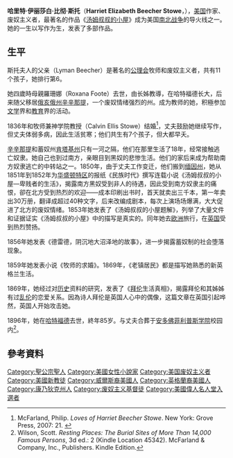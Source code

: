 {{noteTA|G1=人名}}
{{Infobox writer
| name         = 哈里特·伊莉莎白·比徹·斯托
| image        = Appletons' Stowe Harriet Beecher.jpg
| imagesize    =
| alt          =
| caption      = 
| pseudonym    = 
| birth_name    = 
| birth_date    = {{birth date|1811|6|14|mf=y}}
| birth_place   = {{USA}}[[康涅狄格州|康涅狄格州]]里奇菲尔德
| death_date    = {{death date and age|1896|7|1|1811|6|14|mf=y}}
| death_place   = {{USA}}[[康涅狄格州|康涅狄格州]][[哈特福德|哈特福德]]
| notableworks = [[汤姆叔叔的小屋|汤姆叔叔的小屋]]
| spouse       = Calvin Ellis Stowe
| children     = Eliza Taylor, Harriet Beecher, Henry Ellis, Frederick William, Georgiana May, Samuel Charles, and Charles Edward
| signature    = Harriet Beecher Stowe signature.svg
}}

'''哈里特·伊丽莎白·比彻·斯托'''（'''Harriet Elizabeth Beecher Stowe'''，{{bd|1811年|6月14日|1896年|7月1日}}），[[美国|美国]]作家、废奴主义者，最著名的作品《[[汤姆叔叔的小屋|汤姆叔叔的小屋]]》成为美国[[南北战争|南北战争]]的导火线之一。她的一生以写作为生，发表了多部作品。

==生平==
斯托夫人的父亲{{le|里曼·比彻|Lyman Beecher}}（Lyman Beecher）是著名的[[公理会|公理会]]牧师和废奴主义者，共有11个孩子，她排行第6{{sfn|Hedrick|1994|p=6}}。

她四歲時母親羅珊娜（Roxana Foote）去世，由长姊教導，在哈特福德长大，后来随父移居[[俄亥俄州|俄亥俄州]][[辛辛那提|辛辛那提]]，一个废奴情绪强烈的州。成为教师的她，积極参加[[文学|文学]]界和[[教育|教育]]界的活动。

1836年和牧师兼神学院教授{{le|卡爾文·埃利斯·斯托|Calvin Ellis Stowe|斯托}}（Calvin Ellis Stowe）结婚<ref>McFarland, Philip. ''Loves of Harriet Beecher Stowe''. New York: Grove Press, 2007: 21. {{ISBN|978-0-8021-4390-7}}</ref>，丈夫鼓励她继续写作，但丈夫体弱多病，因此生活贫寒；他们共生有7个孩子，但大都早夭。

[[辛辛那提|辛辛那提]]和蓄奴州[[肯塔基州|肯塔基州]]只有一河之隔，他们在那里生活了18年，经常接触逃亡奴隶。她自己也到过南方，亲眼目到黑奴的悲惨生活。他们的家后来成为帮助南方奴隶逃亡的中转站之一。1850年，由于丈夫工作变迁，他们搬到[[缅因州|缅因州]]，她从1851年到1852年为[[华盛顿特区|华盛顿特区]]的报纸《民族时代》撰写连载小说《汤姆叔叔的小屋—卑贱者的生活》，揭露南方黑奴受到非人的待遇，因此受到南方奴隶主的痛恨，卻在北方受到热烈的欢迎——成本印刷出书时，首天就卖出三千本，第一年卖出30万册，翻译成超过40种文字，后来改编成剧本，每次上演场场爆满，大大促进了北方的废奴情绪。1853年她发表了《汤姆叔叔的小屋题解》，列举了大量文件和证据证实《汤姆叔叔的小屋》中的描写是真实的。同年她去[[欧洲|欧洲]]旅行，在[[英国|英国]]受到热烈赞扬。

1856年她发表《德雷德，阴沉地大沼泽地的故事》，进一步揭露蓄奴制的社会堕落现象。

1859年她发表小说《牧师的求婚》。1869年，《老镇居民》都是描写她熟悉的新英格兰生活。

1869年，她经过对[[历史|历史]]资料的研究，发表了《[[拜伦|拜伦]]生活真相》，揭露拜伦和其姊姊有过[[乱伦|乱伦]]的恋爱关系。因為诗人拜伦是英国人心中的偶像，这篇文章在英国引起哗然，英国人开始攻击她。

1896年，她在[[哈特福德|哈特福德]]去世，終年85岁。与丈夫合葬于[[安多佛|安多佛]][[菲利普斯学院|菲利普斯学院]]校园内<ref>Wilson, Scott. ''Resting Places: The Burial Sites of More Than 14,000 Famous Persons'', 3d ed.: 2 (Kindle Location 45342). McFarland & Company, Inc., Publishers. Kindle Edition.</ref>。

== 參考資料 ==
{{reflist}}
{{commons|Harriet Beecher-Stowe}}

{{地下鐵路}}
{{美国伟人名人堂}}
{{Authority control}}

{{DEFAULTSORT:Stowe, Harriet Beecher}}
[[Category:聖公宗聖人|Category:聖公宗聖人]]
[[Category:美國女性小說家|Category:美國女性小說家]]
[[Category:美国废奴主义者|Category:美国废奴主义者]]
[[Category:美國新教徒|Category:美國新教徒]]
[[Category:威爾斯裔美國人|Category:威爾斯裔美國人]]
[[Category:英格蘭裔美國人|Category:英格蘭裔美國人]]
[[Category:康乃狄克州人|Category:康乃狄克州人]]
[[Category:废奴主义基督徒|Category:废奴主义基督徒]]
[[Category:美國偉人名人堂入選者|Category:美國偉人名人堂入選者]]